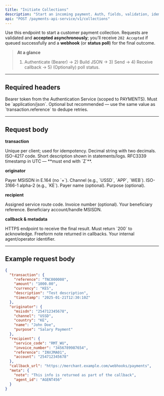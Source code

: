 ```yaml
---
title: "Initiate Collections"
description: "Start an incoming payment. Auth, fields, validation, idempotency, and a live Try it."
api: "POST /payments-api-service/v1/collections"
---
```


Use this endpoint to start a customer payment collection. Requests are validated and **accepted asynchronously**; you’ll receive `202 Accepted` if queued successfully and a **webhook** (or **status poll**) for the final outcome.

> **At a glance**
> 1) Authenticate (Bearer) → 2) Build JSON → 3) Send → 4) Receive callback → 5) (Optionally) poll status.

---

## Required headers

<ParamField header="Authorization" type="string" required placeholder="Bearer eyJhbGciOi...">
    Bearer token from the Authentication Service (scoped to PAYMENTS).
</ParamField>

<ParamField header="Content-Type" type="string" required default="application/json">
    Must be `application/json`.
</ParamField>

<ParamField header="X-Idempotency-Key" type="string" placeholder="TNC000008">
    Optional but recommended — use the same value as `transaction.reference` to dedupe retries.
</ParamField>

---

## Request body

**transaction**

<ParamField body="transaction.reference" type="string" required placeholder="TNC000008">
    Unique per client; used for idempotency.
</ParamField>
<ParamField body="transaction.amount" type="string" required placeholder="1000.00">
    Decimal string with two decimals.
</ParamField>
<ParamField body="transaction.currency" type="string" required default="KES">
    ISO-4217 code.
</ParamField>
<ParamField body="transaction.description" type="string" required default="Test description">
    Short description shown in statements/logs.
</ParamField>
<ParamField body="transaction.timestamp" type="string" required default="2025-01-21T12:30:10Z">
    RFC3339 timestamp in UTC — **must end with `Z`**.
</ParamField>

**originator**

<ParamField body="originator.msisdn" type="string" required default="254712345678">
    Payer MSISDN in E.164 (no `+`).
</ParamField>
<ParamField body="originator.channel" type="string" required default="USSD">
    Channel (e.g., `USSD`, `APP`, `WEB`).
</ParamField>
<ParamField body="originator.country" type="string" required default="KE">
    ISO-3166-1 alpha-2 (e.g., `KE`).
</ParamField>
<ParamField body="originator.name" type="string" default="John Doe">
    Payer name (optional).
</ParamField>
<ParamField body="originator.purpose" type="string" default="Salary Payment">
    Purpose (optional).
</ParamField>

**recipient**

<ParamField body="recipient.service_code" type="string" required default="RMT_WU">
    Assigned service route code.
</ParamField>
<ParamField body="recipient.invoice_number" type="string" default="3456789987654">
    Invoice number (optional).
</ParamField>
<ParamField body="recipient.reference" type="string" required default="INVJMA01">
    Your beneficiary reference.
</ParamField>
<ParamField body="recipient.account" type="string" required default="254712345678">
    Beneficiary account/handle MSISDN.
</ParamField>

**callback & metadata**

<ParamField body="callback_url" type="string" required default="https://merchant.example.com/webhooks/payments">
    HTTPS endpoint to receive the final result. Must return `200` to acknowledge.
</ParamField>
<ParamField body="meta.note" type="string" default="This info is returned as part of the callback">
    Freeform note returned in callbacks.
</ParamField>
<ParamField body="meta.agent_id" type="string" default="AGENT456">
    Your internal agent/operator identifier.
</ParamField>

---

## Example request body

```json
{
  "transaction": {
    "reference": "TNC000008",
    "amount": "1000.00",
    "currency": "KES",
    "description": "Test description",
    "timestamp": "2025-01-21T12:30:10Z"
  },
  "originator": {
    "msisdn": "254712345678",
    "channel": "USSD",
    "country": "KE",
    "name": "John Doe",
    "purpose": "Salary Payment"
  },
  "recipient": {
    "service_code": "RMT_WU",
    "invoice_number": "3456789987654",
    "reference": "INVJMA01",
    "account": "254712345678"
  },
  "callback_url": "https://merchant.example.com/webhooks/payments",
  "meta": {
    "note": "This info is returned as part of the callback",
    "agent_id": "AGENT456"
  }
}
